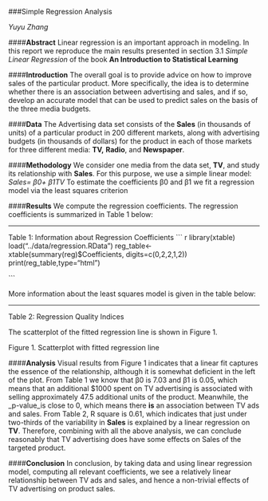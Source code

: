 

###Simple Regression Analysis
   
   _Yuyu Zhang_
  
####**Abstract**
   Linear regression is an important approach in modeling. In this report we reproduce the main results presented in section 3.1 _Simple Linear Regression_ of the book **An Introduction to Statistical Learning**

####**Introduction**
   The overall goal is to provide advice on how to improve sales of the particular product. More specifically,
the idea is to determine whether there is an association between advertising and sales, and if so, develop an
accurate model that can be used to predict sales on the basis of the three media budgets. 

####**Data**
  The Advertising data set consists of the **Sales** (in thousands of units) of a particular product in 200 different
markets, along with advertising budgets (in thousands of dollars) for the product in each of those markets for
three different media: **TV,** **Radio**, and **Newspaper**.

####**Methodology**
  We consider one media from the data set, **TV**, and study its relationship with **Sales**. For this purpose, we use
a simple linear model: 
	                    _Sales= β0+ β1TV_
  To estimate the coefficients β0 and β1 we fit a regression model via the least squares criterion

####**Results**
We compute the regression coefficients. The regression coefficients is summarized in Table 1 below:
<hr>
         Table 1: Information about Regression Coefficients
 ``` r
   library(xtable)
   load("../data/regression.RData")
   reg_table<-xtable(summary(reg)$Coefficients, digits=c(0,2,2,1,2))
   print(reg_table,type="html")
   
```
  
   More information about the least squares model is given in the table below:
<hr>
          Table 2: Regression Quality Indices 
 
   The scatterplot of the fitted regression line is shown in Figure 1. 
       
          Figure 1. Scatterplot with fitted regression line 
     

####**Analysis**
  Visual results from Figure 1 indicates that a linear fit captures the essence of the relationship, although it is somewhat deficient in the left of the plot. 
   From Table 1 we know that β0 is 7.03 and β1 is 0.05, which means that an additional $1000 spent on TV advertising is associated with selling approximately 47.5 additional units of the product. Meanwhile, the _p-value_is close to 0, which means there **is** an association between TV ads and sales. 
    From Table 2, R square is 0.61, which indicates that just under two-thirds of the variability in **Sales** is explained by a linear regression on **TV**. Therefore, combining with all the above analysis, we can conclude reasonably that TV advertising does have some effects on Sales of the targeted product.
     
####**Conclusion**
   In conclusion, by taking data and using linear regression model, computing all relevant coefficients, we see a relatively linear relationship between TV ads and sales, and hence a non-trivial effects of TV advertising on product sales.
